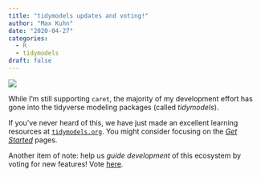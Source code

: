 ```yaml
---
title: "tidymodels updates and voting!"
author: "Max Kuhn"
date: "2020-04-27"
categories:
  - R
  - tidymodels
draft: false
---
```


![](tm-banner-small.png){fig-align="center"}

While I'm still supporting `caret`, the majority of my development effort has gone into the tidyverse modeling packages (called _tidymodels_). 

If you've never heard of this, we have just made an excellent learning resources at [`tidymodels.org`](https://www.tidymodels.org/). You might consider focusing on the [_Get Started_](https://www.tidymodels.org/start/) pages.

Another item of note: help us _guide development_ of this ecosystem by voting for new features! Vote [here](https://twitter.com/juliasilge/status/1254879555979849729?s=20&t=FhcmAZLKtfBvp_P7PDkzkw).